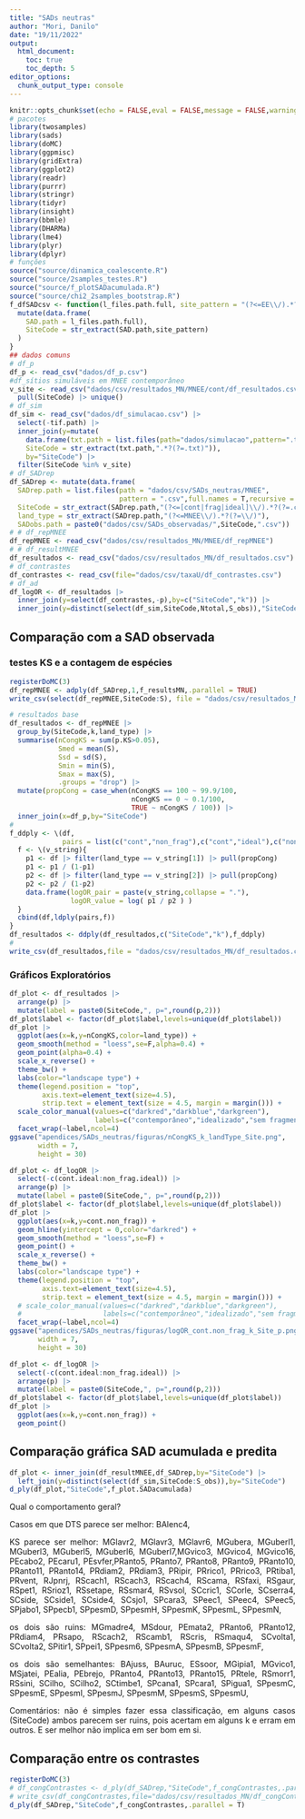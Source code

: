 ```yaml
---
title: "SADs neutras"
author: "Mori, Danilo"
date: "19/11/2022"
output: 
  html_document:
    toc: true
    toc_depth: 5
editor_options: 
  chunk_output_type: console
---
```


<style>
body {
text-align: justify}
</style>

```r
knitr::opts_chunk$set(echo = FALSE,eval = FALSE,message = FALSE,warning = FALSE)
# pacotes
library(twosamples)
library(sads)
library(doMC)
library(ggpmisc)
library(gridExtra)
library(ggplot2)
library(readr)
library(purrr)
library(stringr)
library(tidyr)
library(insight)
library(bbmle)
library(DHARMa)
library(lme4)
library(plyr)
library(dplyr)
# funções
source("source/dinamica_coalescente.R")
source("source/2samples_testes.R")
source("source/f_plotSADacumulada.R")
source("source/chi2_2samples_bootstrap.R")
f_dfSADcsv <- function(l_files.path.full, site_pattern = "(?<=EE\\/).*?(?=.csv)"){
  mutate(data.frame(
    SAD.path = l_files.path.full),
    SiteCode = str_extract(SAD.path,site_pattern)
  )
}
## dados comuns
# df_p
df_p <- read_csv("dados/df_p.csv")
#df_sítios simuláveis em MNEE contemporâneo
v_site <- read_csv("dados/csv/resultados_MN/MNEE/cont/df_resultados.csv") |> 
  pull(SiteCode) |> unique()
# df_sim
df_sim <- read_csv("dados/df_simulacao.csv") |> 
  select(-tif.path) |> 
  inner_join(y=mutate(
    data.frame(txt.path = list.files(path="dados/simulacao",pattern=".txt")),
    SiteCode = str_extract(txt.path,".*?(?=.txt)")),
    by="SiteCode") |> 
  filter(SiteCode %in% v_site)
# df_SADrep
df_SADrep <- mutate(data.frame(
  SADrep.path = list.files(path = "dados/csv/SADs_neutras/MNEE",
                           pattern = ".csv",full.names = T,recursive = T)),
  SiteCode = str_extract(SADrep.path,"(?<=[cont|frag|ideal]\\/).*?(?=.csv)"),
  land_type = str_extract(SADrep.path,"(?<=MNEE\\/).*?(?=\\/)"),
  SADobs.path = paste0("dados/csv/SADs_observadas/",SiteCode,".csv"))
# # df_repMNEE
df_repMNEE <- read_csv("dados/csv/resultados_MN/MNEE/df_repMNEE")
# # df_resultMNEE
df_resultados <- read_csv("dados/csv/resultados_MN/df_resultados.csv")
# df_contrastes
df_contrastes <- read_csv(file="dados/csv/taxaU/df_contrastes.csv")
# df_ad
df_logOR <- df_resultados |> 
  inner_join(y=select(df_contrastes,-p),by=c("SiteCode","k")) |> 
  inner_join(y=distinct(select(df_sim,SiteCode,Ntotal,S_obs)),"SiteCode")
```

## Comparação com a SAD observada

### testes KS e a contagem de espécies

```r
registerDoMC(3)
df_repMNEE <- adply(df_SADrep,1,f_resultsMN,.parallel = TRUE)
write_csv(select(df_repMNEE,SiteCode:S), file = "dados/csv/resultados_MN/MNEE/df_repMNEE")
```

```r
# resultados base
df_resultados <- df_repMNEE |> 
  group_by(SiteCode,k,land_type) |> 
  summarise(nCongKS = sum(p.KS>0.05),
            Smed = mean(S),
            Ssd = sd(S),
            Smin = min(S),
            Smax = max(S),
            .groups = "drop") |> 
  mutate(propCong = case_when(nCongKS == 100 ~ 99.9/100,
                              nCongKS == 0 ~ 0.1/100,
                              TRUE ~ nCongKS / 100)) |> 
  inner_join(x=df_p,by="SiteCode")
#
f_ddply <- \(df,
             pairs = list(c("cont","non_frag"),c("cont","ideal"),c("non_frag","ideal"))){
  f <- \(v_string){
    p1 <- df |> filter(land_type == v_string[1]) |> pull(propCong)
    p1 <- p1 / (1-p1)
    p2 <- df |> filter(land_type == v_string[2]) |> pull(propCong)
    p2 <- p2 / (1-p2)
    data.frame(logOR_pair = paste(v_string,collapse = "."),
               logOR_value = log( p1 / p2 ) )
  }
  cbind(df,ldply(pairs,f))
}
df_resultados <- ddply(df_resultados,c("SiteCode","k"),f_ddply)
#
write_csv(df_resultados,file = "dados/csv/resultados_MN/df_resultados.csv")
```

### Gráficos Exploratórios

```r
df_plot <- df_resultados |> 
  arrange(p) |> 
  mutate(label = paste0(SiteCode,", p=",round(p,2)))
df_plot$label <- factor(df_plot$label,levels=unique(df_plot$label))
df_plot |> 
  ggplot(aes(x=k,y=nCongKS,color=land_type)) +
  geom_smooth(method = "loess",se=F,alpha=0.4) +
  geom_point(alpha=0.4) +
  scale_x_reverse() +
  theme_bw() +
  labs(color="landscape type") +
  theme(legend.position = "top",
        axis.text=element_text(size=4.5),
        strip.text = element_text(size = 4.5, margin = margin())) +
  scale_color_manual(values=c("darkred","darkblue","darkgreen"),
                     labels=c("contemporâneo","idealizado","sem fragmentação")) +
  facet_wrap(~label,ncol=4)
ggsave("apendices/SADs_neutras/figuras/nCongKS_k_landType_Site.png",
       width = 7,
       height = 30)
```

```r
df_plot <- df_logOR |> 
  select(-c(cont.ideal:non_frag.ideal)) |>
  arrange(p) |> 
  mutate(label = paste0(SiteCode,", p=",round(p,2)))
df_plot$label <- factor(df_plot$label,levels=unique(df_plot$label))
df_plot |> 
  ggplot(aes(x=k,y=cont.non_frag)) +
  geom_hline(yintercept = 0,color="darkred") +
  geom_smooth(method = "loess",se=F) +
  geom_point() +
  scale_x_reverse() +
  theme_bw() +
  labs(color="landscape type") +
  theme(legend.position = "top",
        axis.text=element_text(size=4.5),
        strip.text = element_text(size = 4.5, margin = margin())) +
  # scale_color_manual(values=c("darkred","darkblue","darkgreen"),
  #                    labels=c("contemporâneo","idealizado","sem fragmentação")) +
  facet_wrap(~label,ncol=4)
ggsave("apendices/SADs_neutras/figuras/logOR_cont.non_frag_k_Site_p.png",
       width = 7,
       height = 30)
```


```r
df_plot <- df_logOR |> 
  select(-c(cont.ideal:non_frag.ideal)) |>
  arrange(p) |> 
  mutate(label = paste0(SiteCode,", p=",round(p,2)))
df_plot$label <- factor(df_plot$label,levels=unique(df_plot$label))
df_plot |> 
  ggplot(aes(x=k,y=cont.non_frag)) +
  geom_point()
```


## Comparação gráfica SAD acumulada e predita

```r
df_plot <- inner_join(df_resultMNEE,df_SADrep,by="SiteCode") |> 
  left_join(y=distinct(select(df_sim,SiteCode:S_obs)),by="SiteCode")
d_ply(df_plot,"SiteCode",f_plot.SADacumulada)
```

Qual o comportamento geral?

Casos em que 
DTS parece ser melhor: BAlenc4,

KS parece ser melhor: MGlavr2, MGlavr3, MGlavr6, MGubera, MGuberl1, MGuberl3, MGuberl5, MGuberl6, MGuberl7,MGvico3, MGvico4, MGvico16, PEcabo2, PEcaru1, PEsvfer,PRanto5, PRanto7, PRanto8, PRanto9, PRanto10, PRanto11, PRanto14, PRdiam2, PRdiam3, PRipir, PRrico1, PRrico3, PRtiba1, PRvent, RJpnrj, RScach1, RScach3, RScach4, RScama, RSfaxi, RSgaur, RSpet1, RSrioz1, RSsetape, RSsmar4, RSvsol, SCcric1, SCorle, SCserra4, SCside, SCside1, SCside4, SCsjo1, SPcara3, SPeec1, SPeec4, SPeec5, SPjabo1, SPpecb1, SPpesmD, SPpesmH, SPpesmK, SPpesmL, SPpesmN,      

os dois são ruins: MGmadre4, MSdour, PEmata2, PRanto6, PRanto12, PRdiam4, PRsapo, RScach2, RScamb1, RScris, RSmaqu4, SCvolta1, SCvolta2, SPitir1, SPpei1, SPpesm6, SPpesmA, SPpesmB, SPpesmF, 

os dois são semelhantes: BAjuss, BAuruc, ESsoor, MGipia1, MGvico1, MSjatei, PEalia, PEbrejo, PRanto4, PRanto13, PRanto15, PRtele, RSmorr1, RSsini, SCilho, SCilho2, SCtimbe1, SPcana1, SPcara1, SPigua1, SPpesmC, SPpesmE, SPpesmI, SPpesmJ, SPpesmM, SPpesmS, SPpesmU, 

Comentários:
não é simples fazer essa classificação, em alguns casos (SiteCode) ambos parecem ser ruins, pois acertam em alguns k e erram em outros. E ser melhor não implica em ser bom em si.  


## Comparação entre os contrastes

```r
registerDoMC(3)
# df_congContrastes <- d_ply(df_SADrep,"SiteCode",f_congContrastes,.parallel = T)
# write_csv(df_congContrastes,file="dados/csv/resultados_MN/df_congContrastesREP.csv")
d_ply(df_SADrep,"SiteCode",f_congContrastes,.parallel = T)
```

